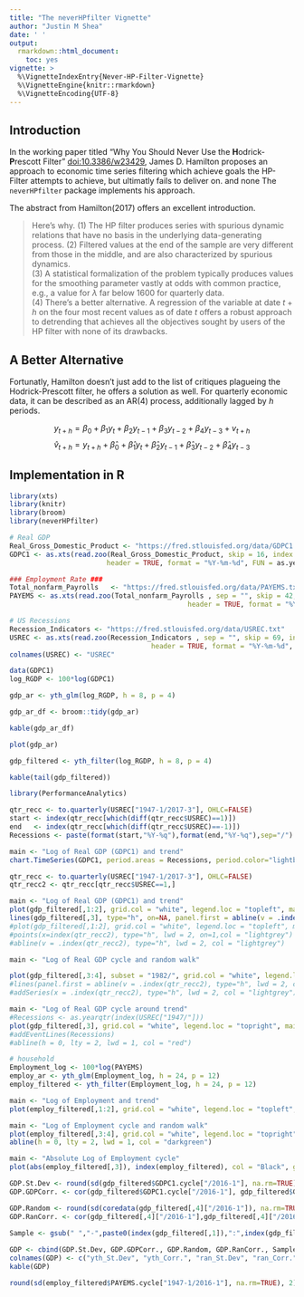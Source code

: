 ```yaml
---
title: "The neverHPfilter Vignette"
author: "Justin M Shea"
date: ' '
output:
  rmarkdown::html_document:
    toc: yes
vignette: >
  %\VignetteIndexEntry{Never-HP-Filter-Vignette}  
  %\VignetteEngine{knitr::rmarkdown}  
  %\VignetteEncoding{UTF-8}
---
```



\newpage

## Introduction

In the working paper titled "Why You Should Never Use the **H**odrick-**P**rescott Filter" <doi:10.3386/w23429>, James D. Hamilton proposes an approach to economic time series filtering which achieve goals the HP-Filter attempts to achieve, but ultimatly fails to deliver on. and none The `neverHPfilter` package implements his approach.


The abstract from Hamilton(2017) offers an excellent introduction.


  >Here's why. 
  (1) The HP filter produces series with spurious dynamic relations that have no basis in the underlying data-generating process. 
  (2) Filtered values at the end of the sample are very different from those in the middle, and are also characterized by spurious dynamics.  
  (3) A statistical formalization of the problem typically produces values for the smoothing parameter vastly at odds with common practice, e.g., a value for $\lambda$ far below 1600 for quarterly data.  
  (4) There’s a better alternative. A regression of the variable at date $t + h$ on the four most recent values as of date $t$ offers a robust approach to detrending that achieves all the objectives sought by users of the HP filter with none of its drawbacks.

## A Better Alternative

Fortunatly, Hamilton doesn't just add to the list of critiques plagueing the Hodrick-Prescott filter, he offers a solution as well. For quarterly economic data, it can be described as an AR(4) process, additionally lagged by $h$ periods.

$$y_{t+h} = \beta_0 + \beta_1 y_t + \beta_2 y_{t-1} +\beta_3 y_{t-2} + \beta_4 y_{t-3} + v_{t+h}$$
$$\hat{v}_{t+h} = y_{t+h} + \hat{\beta}_0 + \hat{\beta}_1 y_t + \hat{\beta}_2 y_{t-1} + \hat{\beta}_3 y_{t-2} + \hat{\beta}_4 y_{t-3}$$

## Implementation in R

```r
library(xts)
library(knitr)
library(broom)
library(neverHPfilter)
```

```r
# Real GDP
Real_Gross_Domestic_Product <- "https://fred.stlouisfed.org/data/GDPC1.txt"
GDPC1 <- as.xts(read.zoo(Real_Gross_Domestic_Product, skip = 16, index.column = 1,
                        header = TRUE, format = "%Y-%m-%d", FUN = as.yearqtr))

### Employment Rate ###
Total_nonfarm_Payrolls   <- "https://fred.stlouisfed.org/data/PAYEMS.txt"
PAYEMS <- as.xts(read.zoo(Total_nonfarm_Payrolls , sep = "", skip = 42, index.column = 1,
                                            header = TRUE, format = "%Y-%m-%d", FUN = as.yearmon))

# US Recessions
Recession_Indicators <- "https://fred.stlouisfed.org/data/USREC.txt"
USREC <- as.xts(read.zoo(Recession_Indicators , sep = "", skip = 69, index.column = 1,
                                   header = TRUE, format = "%Y-%m-%d", FUN = as.yearmon))
colnames(USREC) <- "USREC"
```

```r
data(GDPC1)
log_RGDP <- 100*log(GDPC1)

gdp_ar <- yth_glm(log_RGDP, h = 8, p = 4)

gdp_ar_df <- broom::tidy(gdp_ar)

kable(gdp_ar_df)

plot(gdp_ar)
```

```r
gdp_filtered <- yth_filter(log_RGDP, h = 8, p = 4)

kable(tail(gdp_filtered))
```

```r
library(PerformanceAnalytics)

qtr_recc <- to.quarterly(USREC["1947-1/2017-3"], OHLC=FALSE)
start <- index(qtr_recc[which(diff(qtr_recc$USREC)==1)])
end   <- index(qtr_recc[which(diff(qtr_recc$USREC)==-1)])
Recessions <- paste(format(start,"%Y-%q"),format(end,"%Y-%q"),sep="/")

main <- "Log of Real GDP (GDPC1) and trend"
chart.TimeSeries(GDPC1, period.areas = Recessions, period.color="lightblue", lwd=2)

```




```r
qtr_recc <- to.quarterly(USREC["1947-1/2017-3"], OHLC=FALSE)
qtr_recc2 <- qtr_recc[qtr_recc$USREC==1,]

main <- "Log of Real GDP (GDPC1) and trend"
plot(gdp_filtered[,1:2], grid.col = "white", legend.loc = "topleft", main = main)
lines(gdp_filtered[,3], type="h", on=NA, panel.first = abline(v = .index(qtr_recc2), type="h", lwd = 2, col = "lightgrey"))
#plot(gdp_filtered[,1:2], grid.col = "white", legend.loc = "topleft", main = main)
#points(x=index(qtr_recc2), type="h", lwd = 2, on=1,col = "lightgrey")
#abline(v = .index(qtr_recc2), type="h", lwd = 2, col = "lightgrey")
```

```r
main <- "Log of Real GDP cycle and random walk"

plot(gdp_filtered[,3:4], subset = "1982/", grid.col = "white", legend.loc = "topright", main = main)
#lines(panel.first = abline(v = .index(qtr_recc2), type="h", lwd = 2, col = "lightgrey"))
#addSeries(x = .index(qtr_recc2), type="h", lwd = 2, col = "lightgrey")

```


```r
main <- "Log of Real GDP cycle around trend"
#Recessions <- as.yearqtr(index(USREC["1947/"]))
plot(gdp_filtered[,3], grid.col = "white", legend.loc = "topright", main = main)
#addEventLines(Recessions)
#abline(h = 0, lty = 2, lwd = 1, col = "red")
```

```r
# household
Employment_log <- 100*log(PAYEMS)
employ_ar <- yth_glm(Employment_log, h = 24, p = 12)
employ_filtered <- yth_filter(Employment_log, h = 24, p = 12)

main <- "Log of Employment and trend"
plot(employ_filtered[,1:2], grid.col = "white", legend.loc = "topleft", main = main, panels = 'lines(employ_filtered[,3], type="h", on=NA)')
```


```r
main <- "Log of Employment cycle and random walk"
plot(employ_filtered[,3:4], grid.col = "white", legend.loc = "topright", main = main)
abline(h = 0, lty = 2, lwd = 1, col = "darkgreen")
```

```r
main <- "Absolute Log of Employment cycle"
plot(abs(employ_filtered[,3]), index(employ_filtered), col = "Black", grid.col = "white", main = main)
```


```r
GDP.St.Dev <- round(sd(gdp_filtered$GDPC1.cycle["/2016-1"], na.rm=TRUE), 2)
GDP.GDPCorr. <- cor(gdp_filtered$GDPC1.cycle["/2016-1"], gdp_filtered$GDPC1.cycle["/2016-1"], use = "complete.obs")

GDP.Random <- round(sd(coredata(gdp_filtered[,4]["/2016-1"]), na.rm=TRUE), 2)
GDP.RanCorr. <- cor(gdp_filtered[,4]["/2016-1"],gdp_filtered[,4]["/2016-1"], use = "complete.obs")

Sample <- gsub(" ","-",paste0(index(gdp_filtered[,1]),":",index(gdp_filtered["2016-1"])))
                 
GDP <- cbind(GDP.St.Dev, GDP.GDPCorr., GDP.Random, GDP.RanCorr., Sample)
colnames(GDP) <- c("yth_St.Dev", "yth_Corr.", "ran_St.Dev", "ran_Corr.", "Sample")
kable(GDP)

round(sd(employ_filtered$PAYEMS.cycle["1947-1/2016-1"], na.rm=TRUE), 2)

```
